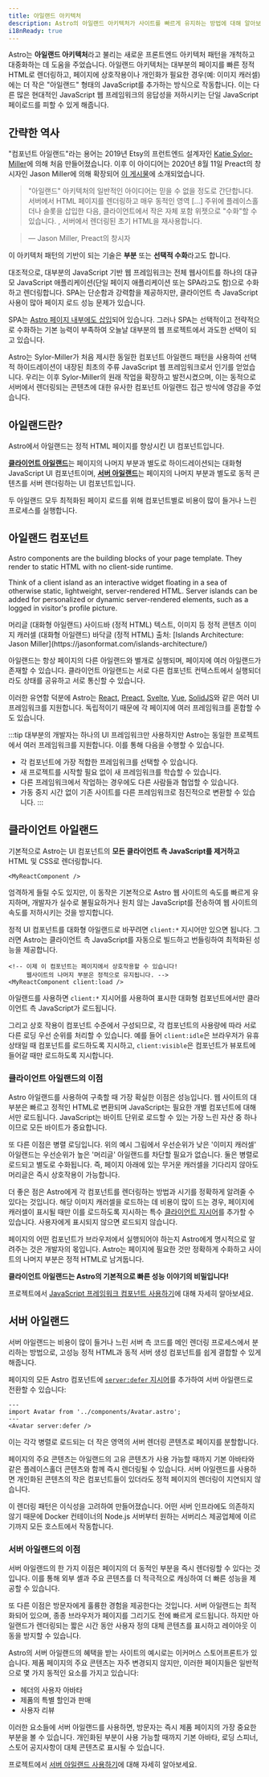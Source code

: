 ```yaml
---
title: 아일랜드 아키텍처
description: Astro의 아일랜드 아키텍처가 사이트를 빠르게 유지하는 방법에 대해 알아보세요.
i18nReady: true
---
```



Astro는 **아일랜드 아키텍처**라고 불리는 새로운 프론트엔드 아키텍처 패턴을 개척하고 대중화하는 데 도움을 주었습니다. 아일랜드 아키텍처는 대부분의 페이지를 빠른 정적 HTML로 렌더링하고, 페이지에 상호작용이나 개인화가 필요한 경우(예: 이미지 캐러셀)에는 더 작은 "아일랜드" 형태의 JavaScript를 추가하는 방식으로 작동합니다. 이는 다른 많은 현대적인 JavaScript 웹 프레임워크의 응답성을 저하시키는 단일 JavaScript 페이로드를 피할 수 있게 해줍니다.

## 간략한 역사

"컴포넌트 아일랜드"라는 용어는 2019년 Etsy의 프런트엔드 설계자인 [Katie Sylor-Miller](https://sylormiller.com/)에 의해 처음 만들어졌습니다. 이후 이 아이디어는 2020년 8월 11일 Preact의 창시자인 Jason Miller에 의해 확장되어 [이 게시물](https://jasonformat.com/islands-architecture/)에 소개되었습니다.

> "아일랜드" 아키텍처의 일반적인 아이디어는 믿을 수 없을 정도로 간단합니다. 서버에서 HTML 페이지를 렌더링하고 매우 동적인 영역 [...] 주위에 플레이스홀더나 슬롯을 삽입한 다음, 클라이언트에서 작은 자체 포함 위젯으로 "수화"할 수 있습니다. , 서버에서 렌더링된 초기 HTML을 재사용합니다.

> — Jason Miller, Preact의 창시자

이 아키텍처 패턴의 기반이 되는 기술은 **부분** 또는 **선택적 수화**라고도 합니다.

대조적으로, 대부분의 JavaScript 기반 웹 프레임워크는 전체 웹사이트를 하나의 대규모 JavaScript 애플리케이션(단일 페이지 애플리케이션 또는 SPA라고도 함)으로 수화하고 렌더링합니다. SPA는 단순함과 강력함을 제공하지만, 클라이언트 측 JavaScript 사용이 많아 페이지 로드 성능 문제가 있습니다.

SPA는 [Astro 페이지 내부에도 삽입](/ko/guides/migrate-to-astro/from-create-react-app/)되어 있습니다. 그러나 SPA는 선택적이고 전략적으로 수화하는 기본 능력이 부족하여 오늘날 대부분의 웹 프로젝트에서 과도한 선택이 되고 있습니다.

Astro는 Sylor-Miller가 처음 제시한 동일한 컴포넌트 아일랜드 패턴을 사용하여 선택적 하이드레이션이 내장된 최초의 주류 JavaScript 웹 프레임워크로서 인기를 얻었습니다. 우리는 이후 Sylor-Miller의 원래 작업을 확장하고 발전시켰으며, 이는 동적으로 서버에서 렌더링되는 콘텐츠에 대한 유사한 컴포넌트 아일랜드 접근 방식에 영감을 주었습니다.

## 아일랜드란?

Astro에서 아일랜드는 정적 HTML 페이지를 향상시킨 UI 컴포넌트입니다.

[**클라이언트 아일랜드**](#클라이언트-아일랜드)는 페이지의 나머지 부분과 별도로 하이드레이션되는 대화형 JavaScript UI 컴포넌트이며, [**서버 아일랜드**](#서버-아일랜드)는 페이지의 나머지 부분과 별도로 동적 콘텐츠를 서버 렌더링하는 UI 컴포넌트입니다.

두 아일랜드 모두 최적화된 페이지 로드를 위해 컴포넌트별로 비용이 많이 들거나 느린 프로세스를 실행합니다.

## 아일랜드 컴포넌트

Astro components are the building blocks of your page template. They render to static HTML with no client-side runtime.

Think of a client island as an interactive widget floating in a sea of otherwise static, lightweight, server-rendered HTML. Server islands can be added for personalized or dynamic server-rendered elements, such as a logged in visitor's profile picture.

<IslandsDiagram>
  <Fragment slot="headerApp">머리글 (대화형 아일랜드)</Fragment>
  <Fragment slot="sidebarApp">사이드바 (정적 HTML)</Fragment>
  <Fragment slot="main">
    텍스트, 이미지 등 정적 콘텐츠
  </Fragment>
  <Fragment slot="carouselApp">이미지 캐러셀 (대화형 아일랜드)</Fragment>
  <Fragment slot="footer">바닥글 (정적 HTML)</Fragment>
  <Fragment slot="source">출처: [Islands Architecture: Jason Miller](https://jasonformat.com/islands-architecture/)</Fragment>
</IslandsDiagram>

아일랜드는 항상 페이지의 다른 아일랜드와 별개로 실행되며, 페이지에 여러 아일랜드가 존재할 수 있습니다. 클라이언트 아일랜드는 서로 다른 컴포넌트 컨텍스트에서 실행되더라도 상태를 공유하고 서로 통신할 수 있습니다.

이러한 유연함 덕분에 Astro는 [React](https://ko.react.dev/), [Preact](https://preactjs.com/), [Svelte](https://svelte.dev/), [Vue](https://ko.vuejs.org/), [SolidJS](https://www.solidjs.com/)와 같은 여러 UI 프레임워크를 지원합니다. 독립적이기 때문에 각 페이지에 여러 프레임워크를 혼합할 수도 있습니다.

:::tip
대부분의 개발자는 하나의 UI 프레임워크만 사용하지만 Astro는 동일한 프로젝트에서 여러 프레임워크를 지원합니다. 이를 통해 다음을 수행할 수 있습니다.

- 각 컴포넌트에 가장 적합한 프레임워크를 선택할 수 있습니다.
- 새 프로젝트를 시작할 필요 없이 새 프레임워크를 학습할 수 있습니다.
- 다른 프레임워크에서 작업하는 경우에도 다른 사람들과 협업할 수 있습니다.
- 가동 중지 시간 없이 기존 사이트를 다른 프레임워크로 점진적으로 변환할 수 있습니다.
:::

## 클라이언트 아일랜드

기본적으로 Astro는 UI 컴포넌트의 **모든 클라이언트 측 JavaScript를 제거하고** HTML 및 CSS로 렌더링합니다.

```astro title="src/pages/index.astro"
<MyReactComponent />
```

엄격하게 들릴 수도 있지만, 이 동작은 기본적으로 Astro 웹 사이트의 속도를 빠르게 유지하며, 개발자가 실수로 불필요하거나 원치 않는 JavaScript를 전송하여 웹 사이트의 속도를 저하시키는 것을 방지합니다.

정적 UI 컴포넌트를 대화형 아일랜드로 바꾸려면 `client:*` 지시어만 있으면 됩니다. 그러면 Astro는 클라이언트 측 JavaScript를 자동으로 빌드하고 번들링하여 최적화된 성능을 제공합니다.

```astro title="src/pages/index.astro" ins="client:load"
<!-- 이제 이 컴포넌트는 페이지에서 상호작용할 수 있습니다!
     웹사이트의 나머지 부분은 정적으로 유지됩니다. -->
<MyReactComponent client:load />
```

아일랜드를 사용하면 `client:*` 지시어를 사용하여 표시한 대화형 컴포넌트에서만 클라이언트 측 JavaScript가 로드됩니다.

그리고 상호 작용이 컴포넌트 수준에서 구성되므로, 각 컴포넌트의 사용량에 따라 서로 다른 로딩 우선 순위를 처리할 수 있습니다. 예를 들어 `client:idle`은 브라우저가 유휴 상태일 때 컴포넌트를 로드하도록 지시하고, `client:visible`은 컴포넌트가 뷰포트에 들어갈 때만 로드하도록 지시합니다.

<h3>클라이언트 아일랜드의 이점</h3>

Astro 아일랜드를 사용하여 구축할 때 가장 확실한 이점은 성능입니다. 웹 사이트의 대부분은 빠르고 정적인 HTML로 변환되며 JavaScript는 필요한 개별 컴포넌트에 대해서만 로드됩니다. JavaScript는 바이트 단위로 로드할 수 있는 가장 느린 자산 중 하나이므로 모든 바이트가 중요합니다.

또 다른 이점은 병렬 로딩입니다. 위의 예시 그림에서 우선순위가 낮은 '이미지 캐러셀' 아일랜드는 우선순위가 높은 '머리글' 아일랜드를 차단할 필요가 없습니다. 둘은 병렬로 로드되고 별도로 수화됩니다. 즉, 페이지 아래에 있는 무거운 캐러셀을 기다리지 않아도 머리글은 즉시 상호작용이 가능합니다.

더 좋은 점은 Astro에게 각 컴포넌트를 렌더링하는 방법과 시기를 정확하게 알려줄 수 있다는 것입니다. 해당 이미지 캐러셀을 로드하는 데 비용이 많이 드는 경우, 페이지에 캐러셀이 표시될 때만 이를 로드하도록 지시하는 특수 [클라이언트 지시어](/ko/reference/directives-reference/#클라이언트-지시어)를 추가할 수 있습니다. 사용자에게 표시되지 않으면 로드되지 않습니다.

페이지의 어떤 컴포넌트가 브라우저에서 실행되어야 하는지 Astro에게 명시적으로 알려주는 것은 개발자의 몫입니다. Astro는 페이지에 필요한 것만 정확하게 수화하고 사이트의 나머지 부분은 정적 HTML로 남겨둡니다.

**클라이언트 아일랜드는 Astro의 기본적으로 빠른 성능 이야기의 비밀입니다!**

<ReadMore>프로젝트에서 [JavaScript 프레임워크 컴포넌트 사용하기](/ko/guides/framework-components/)에 대해 자세히 알아보세요.</ReadMore>

## 서버 아일랜드

서버 아일랜드는 비용이 많이 들거나 느린 서버 측 코드를 메인 렌더링 프로세스에서 분리하는 방법으로, 고성능 정적 HTML과 동적 서버 생성 컴포넌트를 쉽게 결합할 수 있게 해줍니다.

페이지의 모든 Astro 컴포넌트에 [`server:defer` 지시어](/ko/reference/directives-reference/#server-directives)를 추가하여 서버 아일랜드로 전환할 수 있습니다:

```astro title="src/pages/index.astro" "server:defer"
---
import Avatar from '../components/Avatar.astro';
---
<Avatar server:defer />
```

이는 각각 병렬로 로드되는 더 작은 영역의 서버 렌더링 콘텐츠로 페이지를 분할합니다.

페이지의 주요 콘텐츠는 아일랜드의 고유 콘텐츠가 사용 가능할 때까지 기본 아바타와 같은 플레이스홀더 콘텐츠와 함께 즉시 렌더링될 수 있습니다. 서버 아일랜드를 사용하면 개인화된 콘텐츠의 작은 컴포넌트들이 있더라도 정적 페이지의 렌더링이 지연되지 않습니다.

이 렌더링 패턴은 이식성을 고려하여 만들어졌습니다. 어떤 서버 인프라에도 의존하지 않기 때문에 Docker 컨테이너의 Node.js 서버부터 원하는 서버리스 제공업체에 이르기까지 모든 호스트에서 작동합니다.

<h3>서버 아일랜드의 이점</h3>

서버 아일랜드의 한 가지 이점은 페이지의 더 동적인 부분을 즉시 렌더링할 수 있다는 것입니다. 이를 통해 외부 셸과 주요 콘텐츠를 더 적극적으로 캐싱하여 더 빠른 성능을 제공할 수 있습니다.

또 다른 이점은 방문자에게 훌륭한 경험을 제공한다는 것입니다. 서버 아일랜드는 최적화되어 있으며, 종종 브라우저가 페이지를 그리기도 전에 빠르게 로드됩니다. 하지만 아일랜드가 렌더링되는 짧은 시간 동안 사용자 정의 대체 콘텐츠를 표시하고 레이아웃 이동을 방지할 수 있습니다.

Astro의 서버 아일랜드의 혜택을 받는 사이트의 예시로는 이커머스 스토어프론트가 있습니다. 제품 페이지의 주요 콘텐츠는 자주 변경되지 않지만, 이러한 페이지들은 일반적으로 몇 가지 동적인 요소를 가지고 있습니다:

- 헤더의 사용자 아바타
- 제품의 특별 할인과 판매
- 사용자 리뷰

이러한 요소들에 서버 아일랜드를 사용하면, 방문자는 즉시 제품 페이지의 가장 중요한 부분을 볼 수 있습니다. 개인화된 부분이 사용 가능할 때까지 기본 아바타, 로딩 스피너, 스토어 공지사항이 대체 콘텐츠로 표시될 수 있습니다.

<ReadMore>프로젝트에서 [서버 아일랜드 사용하기](/ko/guides/server-islands/)에 대해 자세히 알아보세요.</ReadMore>
